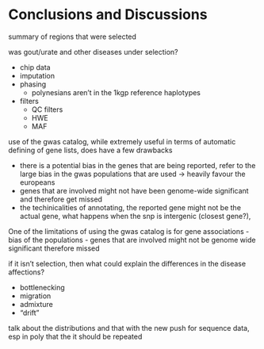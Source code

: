 # Conclusions and Discussions


summary of regions that were selected

was gout/urate and other diseases under selection?




- chip data
- imputation
- phasing
    - polynesians aren't in the 1kgp reference haplotypes
- filters
    - QC filters
    - HWE
    - MAF
    
use of the gwas catalog, while extremely useful in terms of automatic defining of gene lists, does have a few drawbacks

- there is a potential bias in the genes that are being reported, refer to the large bias in the gwas populations that are used -> heavily favour the europeans
- genes that are involved might not have been genome-wide significant and therefore get missed
- the techinicalities of annotating, the reported gene might not be the actual gene, what happens when the snp is intergenic (closest gene?),  

    
One of the limitations of using the gwas catalog is for gene associations
- bias of the populations
- genes that are involved might not be genome wide significant therefore missed



if it isn't selection, then what could explain the differences in the disease affections?

- bottlenecking
- migration
- admixture
- "drift"

talk about the distributions and that with the new push for sequence data, esp in poly that the it should be repeated